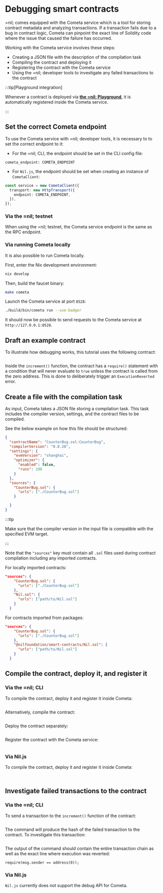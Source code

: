 # Debugging smart contracts

=nil; comes equipped with the Cometa service which is a tool for storing contract metadata and analyzing transactions. If a transaction fails due to a bug in contract logic, Cometa can pinpoint the exact line of Solidity code where the issue that caused the failure has occurred.

Working with the Cometa service involves these steps:

* Creating a JSON file with the description of the compilation task
* Compiling the contract and deploying it
* Registering the contract with the Cometa service
* Using the =nil; developer tools to investigate any failed transactions to the contract

:::tip[Playground integration]

Whenever a contract is deployed via [**the =nil; Playground**](https://explore.nil.foundation/playground), it is automatically registered inside the Cometa service.

:::

## Set the correct Cometa endpoint

To use the Cometa service with =nil; developer tools, it is necessary to to set the correct endpoint to it:

* For the =nil; CLI, the endpoint should be set in the CLI config file:

```
cometa_endpoint: COMETA_ENDPOINT
```

* For `Nil.js`, the endpoint should be set when creating an instance of `CometaClient`:

```ts showLineNumbers
const service = new CometaClient({
  transport: new HttpTransport({
    endpoint: COMETA_ENDPOINT,
  }),
});
```

### Via the =nil; testnet

When using the =nil; testnet, the Cometa service endpoint is the same as the RPC endpoint.

### Via running Cometa locally

It is also possible to run Cometa locally.

First, enter the Nix development environment:

```bash
nix develop
```

Then, build the faucet binary:

```bash
make cometa
```

Launch the Cometa service at port `8528`:

```bash
./build/bin/cometa run --use-badger
```

It should now be possible to send requests to the Cometa service at `http://127.0.0.1:8528`.

## Draft an example contract

To illustrate how debugging works, this tutorial uses the following contract:

```solidity showLineNumbers file=../../tests/CounterBug.sol start=startContract end=endContract
```

Inside the `increment()` function, the contract has a `require()` statement with a condition that will never evaluate to `true` unless the contract is called from the zero address. This is done to deliberately trigger an `ExecutionReverted` error.

## Create a file with the compilation task

As input, Cometa takes a JSON file storing a compilation task. This task includes the compiler version, settings, and the contract files to be compiled.

See the below example on how this file should be structured:

```json showLineNumbers
{
  "contractName": "CounterBug.sol:CounterBug",
  "compilerVersion": "0.8.28",
  "settings": {
    "evmVersion": "shanghai",
    "optimizer": {
      "enabled": false,
      "runs": 200
    }
  },
  "sources": {
    "CounterBug.sol": {
      "urls": ["./CounterBug.sol"]
    }

  }
}
```

:::tip

Make sure that the compiler version in the input file is compatible with the specified EVM target.

:::

Note that the `"sources"` key must contain all `.sol` files used during contract compilation including any imported contracts.

For locally imported contracts:

```json showLineNumbers
"sources": {
    "CounterBug.sol": {
      "urls": ["./CounterBug.sol"]
    },
    "Nil.sol": {
      "urls": ["path/to/Nil.sol"]
    }
  }
```

For contracts imported from packages:

```json showLineNumbers
"sources": {
    "CounterBug.sol": {
      "urls": ["./CounterBug.sol"]
    },
    "@nilfoundation/smart-contracts/Nil.sol": {
      "urls": ["path/to/Nil.sol"]
    }
  }
```

## Compile the contract, deploy it, and register it

### Via the =nil; CLI

To compile the contract, deploy it and register it inside Cometa:

```bash file=../../tests/commands.mjs start=startCometaCommand end=endCometaCommand
```

Alternatively, compile the contract:

```bash file=../../tests/compilationCommands.js start=startCounterBugCompilationCommand end=endCounterBugCompilationCommand
```

Deploy the contract separately:

```bash file=../../tests/commands.mjs start=startCounterBugDeploymentCommand end=endCounterBugDeploymentCommand
```

Register the contract with the Cometa service:

```bash file=../../tests/cometa-and-debugging.test.mts start=startCounterBugRegistrationCommand end=endCounterBugRegistrationCommand
```

### Via Nil.js

To compile the contract, deploy it and register it inside Cometa:

```typescript showLineNumbers file=../../tests/cometa-and-debugging.test.mts start=startNilJSImport end=endNilJSImport
```

```typescript showLineNumbers file=../../tests/cometa-and-debugging.test.mts start=startNilJSCometaTutorialSnippet end=endNilJSCometaTutorialSnippet
```

## Investigate failed transactions to the contract

### Via the =nil; CLI

To send a transaction to the `increment()` function of the contract:

```bash file=../../tests/cometa-and-debugging.test.mts start=startCounterBugIncrementCommand end=endCounterBugIncrementCommand
```

The command will produce the hash of the failed transaction to the contract. To investigate this transaction:

```bash file=../../tests/cometa-and-debugging.test.mts start=startDebugCommand end=endDebugCommand
```

The output of the command should contain the entire transaction chain as well as the exact line where execution was reverted:

```solidity showLineNumbers
require(msg.sender == address(0));
```

### Via Nil.js

`Nil.js` currently does not support the debug API for Cometa.
